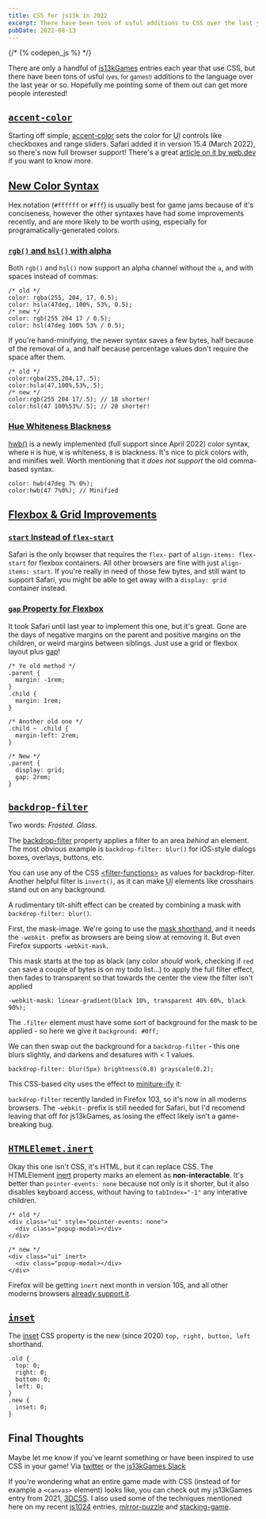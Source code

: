 ```yaml
---
title: CSS for js13k in 2022
excerpt: There have been tons of usful additions to CSS over the last year or so - some of them are super helpful for js13kGames!
pubDate: 2022-08-13
---
```



{/* {% codepen_js %} */}

There are only a handful of [js13kGames](https://js13kgames.com/) entries each year that use CSS, but there have been tons of usful <small>(yes, for games!)</small> additions to the language over the last year or so. Hopefully me pointing some of them out can get more people interested!

## [`accent-color`](#accent-color)

Starting off simple, [accent-color](https://developer.mozilla.org/en-US/docs/Web/CSS/accent-color) sets the color for <abbr title="User Interface">UI</abbr> controls like checkboxes and range sliders. Safari added it in version 15.4 (March 2022), so there's now full browser support! There's a great [article on it by web.dev](https://web.dev/accent-color/) if you want to know more.

<Codepen penTitle="accent-color demo" slugHash="gOeBwPy" />

## [New Color Syntax](#new-color-syntax)

Hex notation (`#ffffff` or `#fff`) is usually best for game jams because of it's conciseness, however the other syntaxes have had some improvements recently, and are more likely to be worth using, especially for programatically-generated colors.

### [`rgb()` and `hsl()` with alpha](#rgb-and-hsl-with-alpha)
Both `rgb()` and `hsl()` now support an alpha channel without the `a`, and with spaces instead of commas:
```
/* old */
color: rgba(255, 204, 17, 0.5);
color: hsla(47deg, 100%, 53%, 0.5);
/* new */
color: rgb(255 204 17 / 0.5);
color: hsl(47deg 100% 53% / 0.5);
```
If you're hand-minifying, the newer syntax saves a few bytes, half because of the removal of `a`, and half because percentage values don't require the space after them.
```
/* old */
color:rgba(255,204,17,.5);
color:hsla(47,100%,53%,.5);
/* new */
color:rgb(255 204 17/.5); // 1B shorter!
color:hsl(47 100%53%/.5); // 2B shorter!
```

### [Hue Whiteness Blackness](#hue-whiteness-blackness)
[hwb()](https://developer.mozilla.org/en-US/docs/Web/CSS/color_value/hwb) is a newly implemented (full support since April 2022) color syntax, where `H` is hue, `W` is whiteness, `B` is blackness. It's nice to pick colors with, and minifies well. Worth mentioning that it _does not support_ the old comma-based syntax.
```
color: hwb(47deg 7% 0%);
color:hwb(47 7%0%); // Minified
```

## [Flexbox & Grid Improvements](#flexbox-and-grid-improvements)

### [`start` Instead of `flex-start`](#start-instead-of-flex-start)
Safari is the only browser that requires the `flex-` part of `align-items: flex-start` for flexbox containers. All other browsers are fine with just `align-items: start`. If you're really in need of those few bytes, and still want to support Safari, you might be able to get away with a `display: grid` container instead.

### [`gap` Property for Flexbox](#gap-property-for-flexbox)
It took Safari until last year to implement this one, but it's great. Gone are the days of negative margins on the parent and positive margins on the children, or weird margins between siblings. Just use a grid or flexbox layout plus [gap](https://developer.mozilla.org/en-US/docs/Web/CSS/gap)!
```
/* Ye old method */
.parent {
  margin: -1rem;
}
.child {
  margin: 1rem;
}

/* Another old one */
.child ~ .child {
  margin-left: 2rem;
}

/* New */
.parent {
  display: grid;
  gap: 2rem;
}
```

## [`backdrop-filter`](#backdrop-filter)

Two words: _Frosted. Glass._

The [backdrop-filter](https://developer.mozilla.org/en-US/docs/Web/CSS/backdrop-filter) property applies a filter to an area _behind_ an element. The most obvious example is `backdrop-filter: blur()` for iOS-style dialogs boxes, overlays, buttons, etc.

<Codepen slugHash="qBoMeQg" penTitle="Frosted glas demo" defaultTabs="result,css" />

You can use any of the CSS [\<filter-functions\>](https://developer.mozilla.org/en-US/docs/Web/CSS/filter-function) as values for backdrop-filter. Another helpful filter is `invert()`, as it can make <abbr title="User Interface">UI</abbr> elements like crosshairs stand out on any background.

<Codepen penTitle="backdrop-filter demo crosshair" slugHash="wvmEVOo" defaultTabs="css,result"/>

A rudimentary tilt-shift effect can be created by combining a mask with `backdrop-filter: blur()`.

First, the mask-image. We're going to use the [mask shorthand](https://developer.mozilla.org/en-US/docs/Web/CSS/mask), and it needs the `-webkit-` prefix as browsers are being slow at removing it. But even Firefox supports `-webkit-mask`.

This mask starts at the top as black (any color _should_ work, checking if `red` can save a couple of bytes is on my todo list…) to apply the full filter effect, then fades to transparent so that towards the center the view the filter isn't applied

```
-webkit-mask: linear-gradient(black 10%, transparent 40% 60%, black 90%);
```

The `.filter` element must have some sort of background for the mask to be applied - so here we give it `background: #0ff;`

<Codepen penTitle="CSS mask and backdrop-filter example (sans filter)" slugHash="jOzerZg" defaultTabs="css,result"/>

We can then swap out the background for a `backdrop-filter` - this one blurs slightly, and darkens and desatures with < 1 values.

```
backdrop-filter: blur(5px) brightness(0.8) grayscale(0.2);
```

<Codepen penTitle="CSS mask and backdrop-filter example" slugHash="WNzaxxL" defaultTabs="css,result"/>

This CSS-based city uses the effect to [miniture-ify](https://en.wikipedia.org/wiki/Miniature_faking) it:

<Codepen penTitle="Tilt shift CSS city" slugHash="GRxYZQW" height={450}/>

`backdrop-filter` recently landed in Firefox 103, so it's now in all moderns browsers. The `-webkit-` prefix is still needed for Safari, but I'd recomend leaving that off for js13kGames, as losing the effect likely isn't a game-breaking bug.

## [`HTMLElemet.inert`](#htmlelementinert)

Okay this one isn't CSS, it's HTML, but it can replace CSS. The HTMLElement [inert](https://developer.mozilla.org/en-US/docs/Web/API/HTMLElement/inert) property marks an element as __non-interactable__. It's better than `pointer-events: none` because not only is it shorter, but it also disables keyboard access, without having to `tabIndex="-1"` any interative children.
```
/* old */
<div class="ui" style="pointer-events: none">
  <div class="popup-modal></div>
</div>

/* new */
<div class="ui" inert>
  <div class="popup-modal></div>
</div>
```
Firefox will be getting `inert` next month in version 105, and all other moderns browsers [already support it](https://caniuse.com/mdn-api_htmlelement_inert).

## [`inset`](#inset)

The [inset](https://developer.mozilla.org/en-US/docs/Web/CSS/inset) CSS property is the new (since 2020) `top, right, button, left` shorthand.

```
.old {
  top: 0;
  right: 0;
  bottom: 0;
  left: 0;
}
.new {
  inset: 0;
}
```

## Final Thoughts

Maybe let me know if you've learnt something or have been inspired to use CSS in your game! Via [twitter](https://twitter.com/burntcustard) or the [js13kGames Slack](https://slack.js13kgames.com/)

If you're wondering what an entire game made with CSS (instead of for example a `<canvas>` element) looks like, you can check out my js13kGames entry from 2021, [3DC5S](https://js13kgames.com/entries/3dc5s). I also used some of the techniques mentioned here on my recent [js1024](https://js1024.fun/) entries, [mirror-puzzle](https://github.com/burntcustard/js1024-mirror-puzzle) and [stacking-game](https://github.com/burntcustard/js1024-stacking-game).
